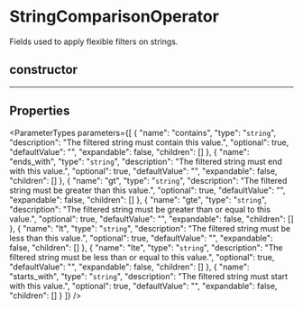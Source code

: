 
# StringComparisonOperator

Fields used to apply flexible filters on strings.

## constructor

___

## Properties

<ParameterTypes parameters={[
  {
    "name": "contains",
    "type": "`string`",
    "description": "The filtered string must contain this value.",
    "optional": true,
    "defaultValue": "",
    "expandable": false,
    "children": []
  },
  {
    "name": "ends_with",
    "type": "`string`",
    "description": "The filtered string must end with this value.",
    "optional": true,
    "defaultValue": "",
    "expandable": false,
    "children": []
  },
  {
    "name": "gt",
    "type": "`string`",
    "description": "The filtered string must be greater than this value.",
    "optional": true,
    "defaultValue": "",
    "expandable": false,
    "children": []
  },
  {
    "name": "gte",
    "type": "`string`",
    "description": "The filtered string must be greater than or equal to this value.",
    "optional": true,
    "defaultValue": "",
    "expandable": false,
    "children": []
  },
  {
    "name": "lt",
    "type": "`string`",
    "description": "The filtered string must be less than this value.",
    "optional": true,
    "defaultValue": "",
    "expandable": false,
    "children": []
  },
  {
    "name": "lte",
    "type": "`string`",
    "description": "The filtered string must be less than or equal to this value.",
    "optional": true,
    "defaultValue": "",
    "expandable": false,
    "children": []
  },
  {
    "name": "starts_with",
    "type": "`string`",
    "description": "The filtered string must start with this value.",
    "optional": true,
    "defaultValue": "",
    "expandable": false,
    "children": []
  }
]} />
